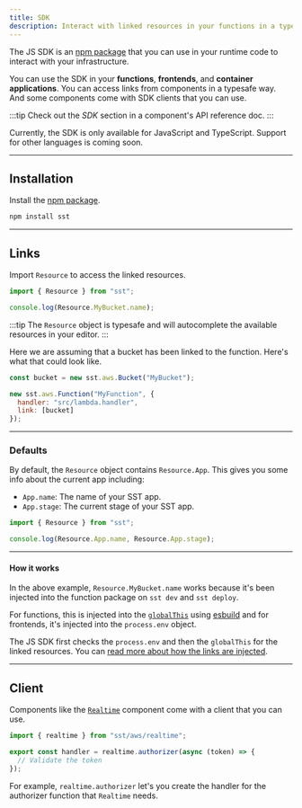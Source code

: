 ```yaml
---
title: SDK
description: Interact with linked resources in your functions in a typesafe way.
---
```


The JS SDK is an [npm package](https://www.npmjs.com/package/sst) that you can use in your runtime code to interact with your infrastructure.

You can use the SDK in your **functions**, **frontends**, and **container applications**. You can access links from components in a typesafe way. And some components come with SDK clients that you can use.

:::tip
Check out the _SDK_ section in a component's API reference doc.
:::

Currently, the SDK is only available for JavaScript and TypeScript. Support for other languages is coming soon.

---

## Installation

Install the [npm package](https://www.npmjs.com/package/sst).

```bash
npm install sst
```

---

## Links

Import `Resource` to access the linked resources.

```js title="src/lambda.ts"
import { Resource } from "sst";

console.log(Resource.MyBucket.name);
```

:::tip
The `Resource` object is typesafe and will autocomplete the available resources in your editor.
:::

Here we are assuming that a bucket has been linked to the function. Here's what that could look like.

```js title="sst.config.ts"
const bucket = new sst.aws.Bucket("MyBucket");

new sst.aws.Function("MyFunction", {
  handler: "src/lambda.handler",
  link: [bucket]
});
```

---

### Defaults

By default, the `Resource` object contains `Resource.App`. This gives you some info about the current app including:

- `App.name`: The name of your SST app.
- `App.stage`: The current stage of your SST app.

```ts title="src/lambda.ts"
import { Resource } from "sst";

console.log(Resource.App.name, Resource.App.stage);
```

---

#### How it works

In the above example, `Resource.MyBucket.name` works because it's been injected into the function package on `sst dev` and `sst deploy`.

For functions, this is injected into the [`globalThis`](https://developer.mozilla.org/en-US/docs/Web/JavaScript/Reference/Global_Objects/globalThis) using [esbuild](https://esbuild.github.io/) and for frontends, it's injected into the `process.env` object.

The JS SDK first checks the `process.env` and then the `globalThis` for the linked resources. You can [read more about how the links are injected](/docs/linking/#injecting-links).

---

## Client

Components like the [`Realtime`](/docs/component/aws/realtime/) component come with a client that you can use.

```ts
import { realtime } from "sst/aws/realtime";

export const handler = realtime.authorizer(async (token) => {
  // Validate the token
});
```

For example, `realtime.authorizer` let's you create the handler for the authorizer function that `Realtime` needs.
